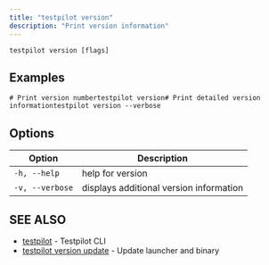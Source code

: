 ```yaml
---
title: "testpilot version"
description: "Print version information"
---
```


```
testpilot version [flags]
```

## Examples[​](#examples "Direct link to Examples")

```
# Print version numbertestpilot version# Print detailed version informationtestpilot version --verbose
```

## Options[​](#options "Direct link to Options")

| Option          | Description                             |
| --------------- | --------------------------------------- |
| `-h, --help`    | help for version                        |
| `-v, --verbose` | displays additional version information |

## SEE ALSO[​](#see-also "Direct link to SEE ALSO")

- [testpilot](/docs/testpilot/reference/cli/testpilot) - Testpilot CLI
- [testpilot version update](/docs/testpilot/reference/cli/testpilot_version_update) - Update
  launcher and binary
